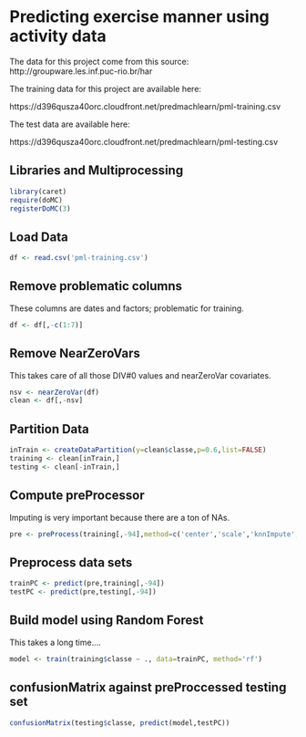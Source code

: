 # Predicting exercise manner using activity data

The data for this project come from this source: http://groupware.les.inf.puc-rio.br/har

The training data for this project are available here: 

https://d396qusza40orc.cloudfront.net/predmachlearn/pml-training.csv

The test data are available here: 

https://d396qusza40orc.cloudfront.net/predmachlearn/pml-testing.csv


##  Libraries and Multiprocessing

```r
library(caret)
require(doMC)
registerDoMC(3)
```

## Load Data
```r
df <- read.csv('pml-training.csv')
```

## Remove problematic columns
These columns are dates and factors; problematic for training.
```r
df <- df[,-c(1:7)]
```

## Remove NearZeroVars
This takes care of all those DIV#0 values and nearZeroVar covariates.
```r
nsv <- nearZeroVar(df)
clean <- df[,-nsv]
```

## Partition Data
```r
inTrain <- createDataPartition(y=clean$classe,p=0.6,list=FALSE)
training <- clean[inTrain,]
testing <- clean[-inTrain,]
```

## Compute preProcessor
Imputing is very important because there are a ton of NAs.
```r
pre <- preProcess(training[,-94],method=c('center','scale','knnImpute','pca'))
```

## Preprocess data sets
```r
trainPC <- predict(pre,training[,-94])
testPC <- predict(pre,testing[,-94])
```

## Build model using Random Forest
This takes a long time....
```r
model <- train(training$classe ~ ., data=trainPC, method='rf')
```

## confusionMatrix against preProccessed testing set
```r
confusionMatrix(testing$classe, predict(model,testPC))
```
